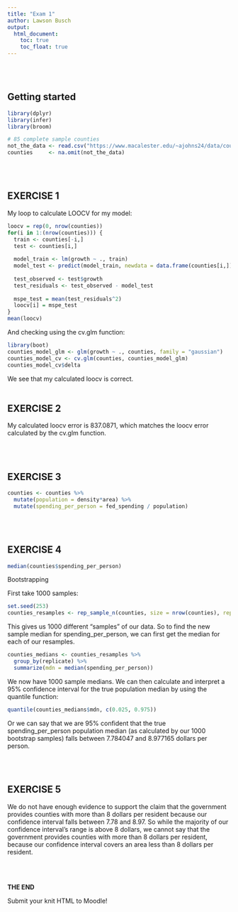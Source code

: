 ```yaml
---
title: "Exam 1"
author: Lawson Busch
output: 
  html_document:
    toc: true
    toc_float: true
---
```





\
\


## Getting started

```r
library(dplyr)
library(infer)
library(broom)

# 85 complete sample counties
not_the_data <- read.csv("https://www.macalester.edu/~ajohns24/data/counties_253.csv")
counties     <- na.omit(not_the_data)
```




\
\


## EXERCISE 1


My loop to calculate LOOCV for my model:
```r
loocv = rep(0, nrow(counties))
for(i in 1:(nrow(counties))) {
  train <- counties[-i,]
  test <- counties[i,]
  
  model_train <- lm(growth ~ ., train)
  model_test <- predict(model_train, newdata = data.frame(counties[i,]))
  
  test_observed <- test$growth
  test_residuals <- test_observed - model_test
  
  mspe_test = mean(test_residuals^2)
  loocv[i] = mspe_test
}
mean(loocv)
```

And checking using the cv.glm function:
```r
library(boot)
counties_model_glm <- glm(growth ~ ., counties, family = "gaussian")
counties_model_cv <- cv.glm(counties, counties_model_glm)
counties_model_cv$delta
```

We see that my calculated loocv is correct.
\
\


## EXERCISE 2


My calculated loocv error is 837.0871, which matches the loocv error calculated by the cv.glm function.


\
\


## EXERCISE 3




```r
counties <- counties %>%
  mutate(population = density*area) %>%
  mutate(spending_per_person = fed_spending / population)
```







\
\


## EXERCISE 4




```r
median(counties$spending_per_person)
```


Bootstrapping

First take 1000 samples:
```r
set.seed(253)
counties_resamples <- rep_sample_n(counties, size = nrow(counties), replace = TRUE, reps = 1000)
```

This gives us 1000 different "samples" of our data. So to find the new sample median for spending_per_person, we can first get the median for each of our resamples. 

```r
counties_medians <- counties_resamples %>%
  group_by(replicate) %>%
  summarize(mdn = median(spending_per_person))
```

We now have 1000 sample medians. We can then calculate and interpret a 95% confidence interval for the true population median by using the quantile function:

```r
quantile(counties_medians$mdn, c(0.025, 0.975))
```

Or we can say that we are 95% confident that the true spending_per_person population median (as calculated by our 1000 bootstrap samples) falls between 7.784047 and 8.977165 dollars per person.

\
\




## EXERCISE 5


We do not have enough evidence to support the claim that the government provides counties with more than 8 dollars per resident because our confidence interval falls between 7.78 and 8.97. So while the majority of our confidence interval's range is above 8 dollars, we cannot say that the government provides counties with more than 8 dollars per resident, because our confidence interval covers an area less than 8 dollars per resident.








\
\


**THE END**

Submit your knit HTML to Moodle!




